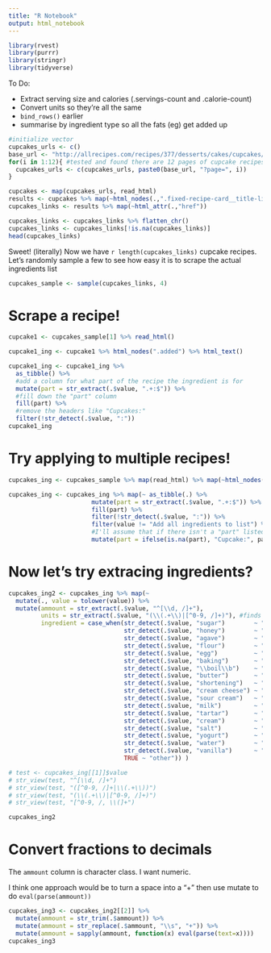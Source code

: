 ```yaml
---
title: "R Notebook"
output: html_notebook
---
```


```r
library(rvest)
library(purrr)
library(stringr)
library(tidyverse)
```

To Do:

- Extract serving size and calories (.servings-count and .calorie-count)
- Convert units so they're all the same
- `bind_rows()` earlier
- summarise by ingredient type so all the fats (eg) get added up

```r
#initialize vector
cupcakes_urls <- c()
base_url <- "http://allrecipes.com/recipes/377/desserts/cakes/cupcakes/"
for(i in 1:12){ #tested and found there are 12 pages of cupcake recipes
  cupcakes_urls <- c(cupcakes_urls, paste0(base_url, "?page=", i))
}

cupcakes <- map(cupcakes_urls, read_html)
results <- cupcakes %>% map(~html_nodes(.,".fixed-recipe-card__title-link"))
cupcakes_links <- results %>% map(~html_attr(.,"href"))

cupcakes_links <- cupcakes_links %>% flatten_chr()
cupcakes_links <- cupcakes_links[!is.na(cupcakes_links)]
head(cupcakes_links)
```
Sweet! (literally) Now we have `r length(cupcakes_links)` cupcake recipes.  Let's randomly sample a few to see how easy it is to scrape the actual ingredients list

```r
cupcakes_sample <- sample(cupcakes_links, 4)
```

# Scrape a recipe!

```r
cupcake1 <- cupcakes_sample[1] %>% read_html()

cupcake1_ing <- cupcake1 %>% html_nodes(".added") %>% html_text()

cupcake1_ing <- cupcake1_ing %>%
  as_tibble() %>%
  #add a column for what part of the recipe the ingredient is for
  mutate(part = str_extract(.$value, ".+:$")) %>% 
  #fill down the "part" column
  fill(part) %>% 
  #remove the headers like "Cupcakes:"
  filter(!str_detect(.$value, ":"))
cupcake1_ing
```

# Try applying to multiple recipes!

```r
cupcakes_ing <- cupcakes_sample %>% map(read_html) %>% map(~html_nodes(., ".added")) %>% map(html_text)

cupcakes_ing <- cupcakes_ing %>% map(~ as_tibble(.) %>%
                       mutate(part = str_extract(.$value, ".+:$")) %>% 
                       fill(part) %>% 
                       filter(!str_detect(.$value, ":")) %>% 
                       filter(value != "Add all ingredients to list") %>% 
                       #I'll assume that if there isn't a "part" listed, then it's for the cupcake
                       mutate(part = ifelse(is.na(part), "Cupcake:", part)))

```

# Now let's try extracing ingredients?

```r
cupcakes_ing2 <- cupcakes_ing %>% map(~ 
  mutate(., value = tolower(value)) %>% 
  mutate(ammount = str_extract(.$value, "^[\\d, /]+"),
         units = str_extract(.$value, "(\\(.+\\)|[^0-9, /]+)"), #finds either something in parens, or next word
         ingredient = case_when(str_detect(.$value, "sugar")        ~ "sugar",
                                str_detect(.$value, "honey")        ~ "sugar",
                                str_detect(.$value, "agave")        ~ "sugar",
                                str_detect(.$value, "flour")        ~ "flour",
                                str_detect(.$value, "egg")          ~ "eggs",
                                str_detect(.$value, "baking")       ~ "leavening",
                                str_detect(.$value, "\\boil\\b")    ~ "fat",
                                str_detect(.$value, "butter")       ~ "fat",
                                str_detect(.$value, "shortening")   ~ "fat",
                                str_detect(.$value, "cream cheese") ~ "other dairy",
                                str_detect(.$value, "sour cream")   ~ "other dairy",
                                str_detect(.$value, "milk")         ~ "milk",
                                str_detect(.$value, "tartar")       ~ "other",
                                str_detect(.$value, "cream")        ~ "milk",
                                str_detect(.$value, "salt")         ~ "salt",
                                str_detect(.$value, "yogurt")       ~ "other dairy",
                                str_detect(.$value, "water")        ~ "water",
                                str_detect(.$value, "vanilla")      ~ "vanilla",
                                TRUE ~ "other")) )

# test <- cupcakes_ing[[1]]$value
# str_view(test, "^[\\d, /]+")
# str_view(test, "([^0-9, /]+|\\(.+\\))")
# str_view(test, "(\\(.+\\)|[^0-9, /]+)")
# str_view(test, "[^0-9, /, \\(]+")

cupcakes_ing2
```

# Convert fractions to decimals
The `ammount` column is character class.  I want numeric.

I think one approach would be to turn a space into a "+" then use mutate to do `eval(parse(ammount))`
```r
cupcakes_ing3 <- cupcakes_ing2[[2]] %>% 
  mutate(ammount = str_trim(.$ammount)) %>% 
  mutate(ammount = str_replace(.$ammount, "\\s", "+")) %>% 
  mutate(ammount = sapply(ammount, function(x) eval(parse(text=x))))
cupcakes_ing3
```

